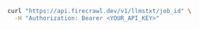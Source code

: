 ```bash
curl "https://api.firecrawl.dev/v1/llmstxt/job_id" \
  -H "Authorization: Bearer <YOUR_API_KEY>"
```
